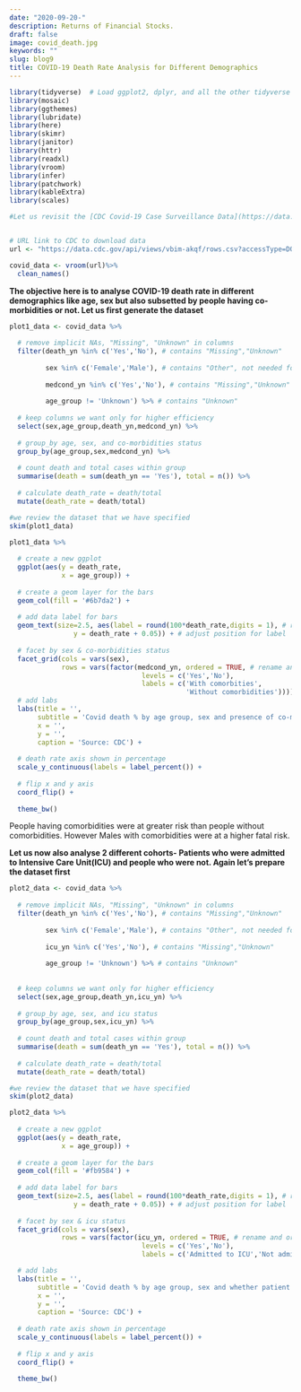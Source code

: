 ```yaml
---
date: "2020-09-20-"
description: Returns of Financial Stocks.
draft: false
image: covid_death.jpg
keywords: ""
slug: blog9
title: COVID-19 Death Rate Analysis for Different Demographics
---
```


```r
library(tidyverse)  # Load ggplot2, dplyr, and all the other tidyverse packages
library(mosaic)
library(ggthemes)
library(lubridate)
library(here)
library(skimr)
library(janitor)
library(httr)
library(readxl)
library(vroom)
library(infer)
library(patchwork)
library(kableExtra)
library(scales)
```

```r

#Let us revisit the [CDC Covid-19 Case Surveillance Data](https://data.cdc.gov/Case-Surveillance/COVID-19-Case-Surveillance-Public-Use-Data/vbim-akqf). There are well over 3 million entries of individual, de-identified patient data. Since this is a large file, I will use `vroom` to load it and you keep `cache=TRUE` in the chunk options.


# URL link to CDC to download data
url <- "https://data.cdc.gov/api/views/vbim-akqf/rows.csv?accessType=DOWNLOAD"

covid_data <- vroom(url)%>%
  clean_names()

```


**The objective here is to analyse COVID-19 death rate in different demographics like age, sex but also subsetted by people having co-morbidities or not. Let us first generate the dataset**

```r

plot1_data <- covid_data %>% 
  
  # remove implicit NAs, "Missing", "Unknown" in columns
  filter(death_yn %in% c('Yes','No'), # contains "Missing","Unknown" 
         
         sex %in% c('Female','Male'), # contains "Other", not needed for the plot
         
         medcond_yn %in% c('Yes','No'), # contains "Missing","Unknown" 
         
         age_group != 'Unknown') %>% # contains "Unknown"
  
  # keep columns we want only for higher efficiency
  select(sex,age_group,death_yn,medcond_yn) %>% 
  
  # group_by age, sex, and co-morbidities status
  group_by(age_group,sex,medcond_yn) %>% 
  
  # count death and total cases within group
  summarise(death = sum(death_yn == 'Yes'), total = n()) %>% 
  
  # calculate death_rate = death/total
  mutate(death_rate = death/total)

#we review the dataset that we have specified
skim(plot1_data)

```

```r

plot1_data %>% 
  
  # create a new ggplot
  ggplot(aes(y = death_rate, 
             x = age_group)) + 
  
  # create a geom layer for the bars
  geom_col(fill = '#6b7da2') +
  
  # add data label for bars
  geom_text(size=2.5, aes(label = round(100*death_rate,digits = 1), # round number
                y = death_rate + 0.05)) + # adjust position for label
  
  # facet by sex & co-morbidities status
  facet_grid(cols = vars(sex),
             rows = vars(factor(medcond_yn, ordered = TRUE, # rename and order factor levels 
                                 levels = c('Yes','No'),
                                 labels = c('With comorbities',
                                            'Without comorbidities')))) + 
  # add labs
  labs(title = '',
       subtitle = 'Covid death % by age group, sex and presence of co-morbidities',
       x = '',
       y = '',
       caption = 'Source: CDC') +
  
  # death rate axis shown in percentage
  scale_y_continuous(labels = label_percent()) +
  
  # flip x and y axis
  coord_flip() +
  
  theme_bw()

```

People having comorbidities were at greater risk than people without comorbidities. However Males with comorbidities were at a higher fatal risk. 



**Let us now also analyse 2 different cohorts- Patients who were admitted to Intensive Care Unit(ICU) and people who were not. Again let's prepare the dataset first**

```r

plot2_data <- covid_data %>% 
  
  # remove implicit NAs, "Missing", "Unknown" in columns
  filter(death_yn %in% c('Yes','No'), # contains "Missing","Unknown" 
         
         sex %in% c('Female','Male'), # contains "Other", not needed for the plot
         
         icu_yn %in% c('Yes','No'), # contains "Missing","Unknown" 
         
         age_group != 'Unknown') %>% # contains "Unknown"
  
  
  # keep columns we want only for higher efficiency
  select(sex,age_group,death_yn,icu_yn) %>% 
  
  # group_by age, sex, and icu status 
  group_by(age_group,sex,icu_yn) %>% 
  
  # count death and total cases within group
  summarise(death = sum(death_yn == 'Yes'), total = n()) %>% 
  
  # calculate death_rate = death/total
  mutate(death_rate = death/total)

#we review the dataset that we have specified
skim(plot2_data)

```

```r

plot2_data %>% 
  
  # create a new ggplot
  ggplot(aes(y = death_rate, 
             x = age_group)) + 
  
  # create a geom layer for the bars
  geom_col(fill = '#fb9584') +
  
  # add data label for bars
  geom_text(size=2.5, aes(label = round(100*death_rate,digits = 1), # round number
                y = death_rate + 0.05)) + # adjust position for label
  
  # facet by sex & icu status
  facet_grid(cols = vars(sex),
             rows = vars(factor(icu_yn, ordered = TRUE, # rename and order factor levels 
                                 levels = c('Yes','No'),
                                 labels = c('Admitted to ICU','Not admitted to ICU')))) + 

  # add labs
  labs(title = '',
       subtitle = 'Covid death % by age group, sex and whether patient was admitted to ICU',
       x = '',
       y = '',
       caption = 'Source: CDC') +
  
  # death rate axis shown in percentage
  scale_y_continuous(labels = label_percent()) +
  
  # flip x and y axis
  coord_flip() +
  
  theme_bw()

```
